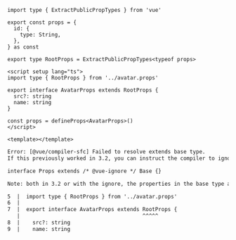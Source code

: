 ```tsx
import type { ExtractPublicPropTypes } from 'vue'

export const props = {
  id: {
    type: String,
  },
} as const

export type RootProps = ExtractPublicPropTypes<typeof props>
```

```vue
<script setup lang="ts">
import type { RootProps } from '../avatar.props'

export interface AvatarProps extends RootProps {
  src?: string
  name: string
}

const props = defineProps<AvatarProps>()
</script>

<template></template>
```

```txt
Error: [@vue/compiler-sfc] Failed to resolve extends base type.
If this previously worked in 3.2, you can instruct the compiler to ignore this extend by adding /* @vue-ignore */ before it, for example:

interface Props extends /* @vue-ignore */ Base {}

Note: both in 3.2 or with the ignore, the properties in the base type are treated as fallthrough attrs at runtime.

5  |  import type { RootProps } from '../avatar.props'
6  |  
7  |  export interface AvatarProps extends RootProps {
   |                                       ^^^^^
8  |    src?: string
9  |    name: string
```